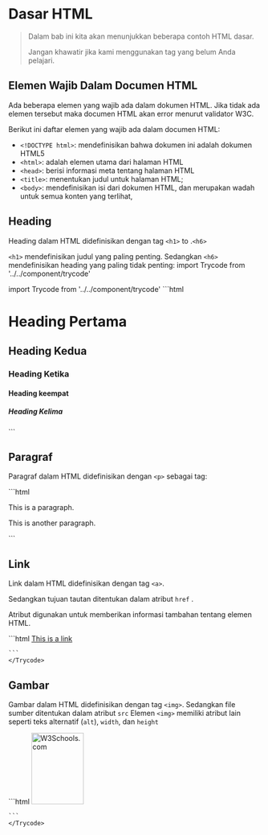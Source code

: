 # Dasar HTML
> Dalam bab ini kita akan menunjukkan beberapa contoh HTML dasar. 
>
> Jangan khawatir jika kami menggunakan tag yang belum Anda pelajari.

## Elemen Wajib Dalam Documen HTML
Ada beberapa elemen yang wajib ada dalam dokumen HTML. 
Jika tidak ada elemen tersebut maka documen HTML akan error menurut validator W3C.

Berikut ini daftar elemen yang wajib ada dalam documen HTML:

* ```<!DOCTYPE html>```: mendefinisikan bahwa dokumen ini adalah dokumen HTML5
* ```<html>```: adalah elemen utama dari halaman HTML
* ```<head>```: berisi informasi meta tentang halaman HTML
* ```<title>```: menentukan judul untuk halaman HTML;
* ```<body>```: mendefinisikan isi dari dokumen HTML, dan merupakan wadah untuk semua konten yang terlihat, 


## Heading 

Heading dalam HTML didefinisikan dengan tag ```<h1>``` to .```<h6>```

```<h1>``` mendefinisikan judul yang paling penting. Sedangkan ```<h6>``` mendefinisikan heading yang paling tidak penting: 
import Trycode from '../../component/trycode'

<div >
import Trycode from '../../component/trycode'


<Trycode code_source="https://www.w3schools.com/html/tryit.asp?filename=tryhtml_basic_headings">
    ```html
<h1> Heading Pertama </h1> 
<h2> Heading Kedua </h2> 
<h3> Heading Ketika </h3> 
<h4> Heading keempat </h4> 
<h5> Heading Kelima </h5> 
    ```
    </Trycode>
</div>

## Paragraf 

Paragraf dalam HTML didefinisikan dengan ```<p>``` sebagai tag:
<div >
<Trycode code_source="https://www.w3schools.com/html/tryit.asp?filename=tryhtml_basic_paragraphs">
    ```html
<p>This is a paragraph.</p>
<p>This is another paragraph.</p>
    ```
    </Trycode>
</div>

## Link  

Link dalam HTML didefinisikan dengan tag ```<a>```.

Sedangkan tujuan tautan ditentukan dalam atribut ```href``` . 

Atribut digunakan untuk memberikan informasi tambahan tentang elemen HTML.

<div >
<Trycode code_source="https://www.w3schools.com/html/tryit.asp?filename=tryhtml_basic_link">
    ```html
<a href="https://www.w3schools.com">This is a link</a>

    ```
    </Trycode>
</div>

## Gambar   

Gambar dalam HTML didefinisikan dengan tag ```<img>```.
Sedangkan file sumber ditentukan dalam atribut ```src```
Elemen ```<img>``` memiliki atribut lain seperti teks alternatif (```alt```), ```width```, dan ```height``` 
<div >
<Trycode code_source="https://www.w3schools.com/html/tryit.asp?filename=tryhtml_basic_img">
    ```html
<img src="w3schools.jpg" alt="W3Schools.com" width="104" height="142">

    ```
    </Trycode>
</div>

